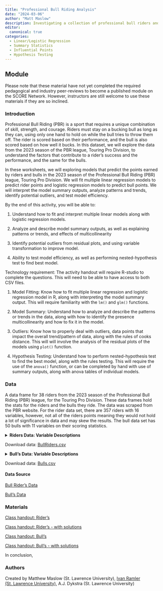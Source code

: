 ```yaml
---
title: "Professional Bull Riding Analysis"
date: "2024-03-06"
author: "Matt Maslow"
description: Investigating a collection of professional bull riders and their statistics from 2023 season for the Touring Pro Division.
editor: 
  canonical: true
categories:
  - Linear/Logistic Regression
  - Summary Statistics
  - Influential Points
  - Hypothesis Testing
---
```


## Module

Please note that these material have not yet completed the required pedagogical and industry peer-reviews to become a published module on the SCORE Network. However, instructors are still welcome to use these materials if they are so inclined.

### Introduction

Professional Bull Riding (PBR) is a sport that requires a unique combination of skill, strength, and courage. Riders must stay on a bucking bull as long as they can, using only one hand to hold on while the bull tries to throw them off. The rider is scored based on their performance, and the bull is also scored based on how well it bucks. In this dataset, we will explore the data from the 2023 season of the PBR league, Touring Pro Division, to understand the factors that contribute to a rider's success and the performance, and the same for the bulls.

In these worksheets, we will exploring models that predict the points earned by riders and bulls in the 2023 season of the Professional Bull Riding (PBR) league, Touring Pro Division. We will fit multiple linear regression models to predict rider points and logistic regression models to predict bull points. We will interpret the model summary outputs, analyze patterns and trends, identify potential outliers, and test model efficiency.

::: {.callout-note collapse="true" title="Learning Objectives" appearance="minimal"}
By the end of this activity, you will be able to:

1.  Understand how to fit and interpret multiple linear models along with logistic regression models. 

2.  Analyze and describe model summary outputs, as well as explaining patterns or trends, and effects of multicollinearity 

3.  Identify potential outliers from residual plots, and using variable transformation to improve model. 

4.  Ability to test model efficiency, as well as performing nested-hypothesis test to find best model.
:::

::: {.callout-note collapse="true" title="Methods" appearance="minimal"}
Technology requirement: The activity handout will require R-studio to complete the questions. This will need to be able to have access to both CSV files.

1.  Model Fitting: Know how to fit multiple linear regression and logistic regression model in R, along with interpreting the model summary output. This will require familiarity with the `lm()` and `glm()` functions. 

2.  Model Summary: Understand how to analyze and describe the patterns or trends in the data, along with how to identify the presence multicollinearity and how to fix it in the model.

3.  Outliers: Know how to properly deal with outliers, data points that impact the overall trend/pattern of data, along with the rules of cooks distance. This will will involve the analysis of the residual plots of the models using `plot()` function.

4.  Hypothesis Testing: Understand how to perform nested-hypothesis test to find the best model, along with the rules testing. This will require the use of the `anova()` function, or can be completed by hand with use of summary outputs, along with anova tables of individual models.
:::

### Data

A data frame for 38 riders from the 2023 season of the Professional Bull Riding (PBR) league, for the Touring Pro Division. These data frames hold the stats for the riders and the bulls they ride. The data was scraped from the PBR website. For the rider data set, there are 357 riders with 16 variables, however, not all of the riders points meaning they would not hold a lot of significance in data and may skew the results. The bull data set has 50 bulls with 11 variables on their scoring statistics.

<details>

<summary><b>Riders Data: Variable Descriptions</b></summary>

| **Variable**        | **Description**                                                          |
|---------------------|--------------------------------------------------------------------------|
| `Rider`             | Name of the pro bull rider                                               |
| `Points`            | Total points earned by the bull rider                                    |
| `Points Back`       | Difference in points between the rider and the leader                    |
| `Events`            | Number of events participated in by the rider                            |
| `Outs`              | Number of times the rider went through gate (Rides + Buckoffs)           |
| `Rides`             | Number of successful rides by the rider                                  |
| `Buckoffs`          | Number of unsuccessful rides by the rider                                |
| `prop.Ridden`       | Percent of successful rides                                              |
| `Avg Ride Score`    | Average score for successful rides by the rider                          |
| `Highest RideScore` | Highest score achieved by the rider in a single ride                     |
| `Avg Buckoff Time`  | Average time spent on bulls that the rider failed to ride                |
| `Round Wins`        | Number of round wins achieved by the rider                               |
| `Event Wins`        | Number of event wins achieved by the rider                               |
| `ReRides Taken`     | Number of re-rides taken by the rider                                    |
| `Earnings`          | Total earnings of the rider from bull riding events                      |
| `90Pt Rides`        | Number of rides scoring 90 points or above                               |


</details>
Download data: [BullRiders.csv](BullRiders.csv)


<details>

<summary><b>Bull's Data: Variable Descriptions</b></summary>

| **Variable**           | **Description**                                            |
|------------------------|------------------------------------------------------------|
| `Bull`                 | Name of the bull                                           |
| `World Champ Avg Score`| Average score of the bull at world championship events     |
| `Events`               | Number of events the bull participated in                  |
| `Ridden`               | Number of times the bull was successfully ridden           |
| `Outs`                 | Number of times the bull was scheduled to be ridden        |
| `Rides`                | Number of successful rides on the bull                     |
| `Buckoffs`             | Number of unsuccessful rides on the bull                   |
| `Avg BullScore`        | Average score for successful rides on the bull             |
| `Highest BullScore`    | Highest score achieved by a rider on this bull             |
| `Avg Buckoff Time`     | Average time a rider spends on the bull before bucking off |
| `45Pt Rides`           | Number of rides scoring 45 points or above on this bull    |


</details>
Download data: [Bulls.csv](Bulls.csv)


#### Data Source

<a href="https://azcms.pbr.com/statistics/rider/?season=2023&tour=TPD-US" target="_blank">Bull Rider's Data</a>

<a href="https://azcms.pbr.com/statistics/bull/" target="_blank">Bull's Data</a>


### Materials

[Class handout: Rider's](pbr-rider.docx)

[Class handout: Rider's - with solutions](AnswerKey_pbr-rider.docx)

[Class handout: Bull's](pbr-bulls.docx)

[Class handout: Bull's - with solutions](AnswerKey_pbr-bulls.docx)


::: {.callout-note collapse="true" title="Conclusion" appearance="minimal"}
In conclusion, 


:::


### Authors

Created by Matthew Maslow (St. Lawrence University), [Ivan Ramler (St. Lawrence University)](mailto:iramler@stlawu.edu), A.J. Dykstra (St. Lawrence University)







